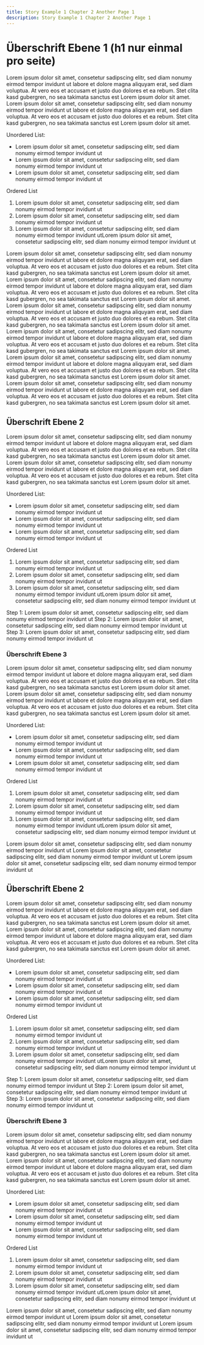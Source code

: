 ```yaml
---
title: Story Example 1 Chapter 2 Another Page 1
description: Story Example 1 Chapter 2 Another Page 1
---
```



# Überschrift Ebene 1 (h1 nur einmal pro seite)

Lorem ipsum dolor sit amet, consetetur sadipscing elitr, sed diam nonumy eirmod tempor invidunt ut labore et dolore magna aliquyam erat, sed diam voluptua. At vero eos et accusam et justo duo dolores et ea rebum. Stet clita kasd gubergren, no sea takimata sanctus est Lorem ipsum dolor sit amet. Lorem ipsum dolor sit amet, consetetur sadipscing elitr, sed diam nonumy eirmod tempor invidunt ut labore et dolore magna aliquyam erat, sed diam voluptua. At vero eos et accusam et justo duo dolores et ea rebum. Stet clita kasd gubergren, no sea takimata sanctus est Lorem ipsum dolor sit amet.

Unordered List:

- Lorem ipsum dolor sit amet, consetetur sadipscing elitr, sed diam nonumy eirmod tempor invidunt ut
- Lorem ipsum dolor sit amet, consetetur sadipscing elitr, sed diam nonumy eirmod tempor invidunt ut
- Lorem ipsum dolor sit amet, consetetur sadipscing elitr, sed diam nonumy eirmod tempor invidunt ut

Ordered List

1. Lorem ipsum dolor sit amet, consetetur sadipscing elitr, sed diam nonumy eirmod tempor invidunt ut
2. Lorem ipsum dolor sit amet, consetetur sadipscing elitr, sed diam nonumy eirmod tempor invidunt ut
3. Lorem ipsum dolor sit amet, consetetur sadipscing elitr, sed diam nonumy eirmod tempor invidunt utLorem ipsum dolor sit amet, consetetur sadipscing elitr, sed diam nonumy eirmod tempor invidunt ut

<Slide slug="virtuelle-stadtstaaten" />

<Accordions>
	<Accordion title="Accordion Item 1">
		Lorem ipsum dolor sit amet, consetetur sadipscing elitr, sed diam nonumy
		eirmod tempor invidunt ut labore et dolore magna aliquyam erat, sed diam
		voluptua. At vero eos et accusam et justo duo dolores et ea rebum. Stet
		clita kasd gubergren, no sea takimata sanctus est Lorem ipsum dolor sit
		amet. Lorem ipsum dolor sit amet, consetetur sadipscing elitr, sed diam
		nonumy eirmod tempor invidunt ut labore et dolore magna aliquyam erat, sed
		diam voluptua. At vero eos et accusam et justo duo dolores et ea rebum. Stet
		clita kasd gubergren, no sea takimata sanctus est Lorem ipsum dolor sit
		amet.
	</Accordion>
	<Accordion title="Accordion Item 2">
		Lorem ipsum dolor sit amet, consetetur sadipscing elitr, sed diam nonumy
		eirmod tempor invidunt ut labore et dolore magna aliquyam erat, sed diam
		voluptua. At vero eos et accusam et justo duo dolores et ea rebum. Stet
		clita kasd gubergren, no sea takimata sanctus est Lorem ipsum dolor sit
		amet. Lorem ipsum dolor sit amet, consetetur sadipscing elitr, sed diam
		nonumy eirmod tempor invidunt ut labore et dolore magna aliquyam erat, sed
		diam voluptua. At vero eos et accusam et justo duo dolores et ea rebum. Stet
		clita kasd gubergren, no sea takimata sanctus est Lorem ipsum dolor sit
		amet.
	</Accordion>
	<Accordion title="Accordion Item 3">
		Lorem ipsum dolor sit amet, consetetur sadipscing elitr, sed diam nonumy
		eirmod tempor invidunt ut labore et dolore magna aliquyam erat, sed diam
		voluptua. At vero eos et accusam et justo duo dolores et ea rebum. Stet
		clita kasd gubergren, no sea takimata sanctus est Lorem ipsum dolor sit
		amet. Lorem ipsum dolor sit amet, consetetur sadipscing elitr, sed diam
		nonumy eirmod tempor invidunt ut labore et dolore magna aliquyam erat, sed
		diam voluptua. At vero eos et accusam et justo duo dolores et ea rebum. Stet
		clita kasd gubergren, no sea takimata sanctus est Lorem ipsum dolor sit
		amet.
	</Accordion>
</Accordions>

## Überschrift Ebene 2

Lorem ipsum dolor sit amet, consetetur sadipscing elitr, sed diam nonumy eirmod tempor invidunt ut labore et dolore magna aliquyam erat, sed diam voluptua. At vero eos et accusam et justo duo dolores et ea rebum. Stet clita kasd gubergren, no sea takimata sanctus est Lorem ipsum dolor sit amet. Lorem ipsum dolor sit amet, consetetur sadipscing elitr, sed diam nonumy eirmod tempor invidunt ut labore et dolore magna aliquyam erat, sed diam voluptua. At vero eos et accusam et justo duo dolores et ea rebum. Stet clita kasd gubergren, no sea takimata sanctus est Lorem ipsum dolor sit amet.

Unordered List:

- Lorem ipsum dolor sit amet, consetetur sadipscing elitr, sed diam nonumy eirmod tempor invidunt ut
- Lorem ipsum dolor sit amet, consetetur sadipscing elitr, sed diam nonumy eirmod tempor invidunt ut
- Lorem ipsum dolor sit amet, consetetur sadipscing elitr, sed diam nonumy eirmod tempor invidunt ut

Ordered List

1. Lorem ipsum dolor sit amet, consetetur sadipscing elitr, sed diam nonumy eirmod tempor invidunt ut
2. Lorem ipsum dolor sit amet, consetetur sadipscing elitr, sed diam nonumy eirmod tempor invidunt ut
3. Lorem ipsum dolor sit amet, consetetur sadipscing elitr, sed diam nonumy eirmod tempor invidunt utLorem ipsum dolor sit amet, consetetur sadipscing elitr, sed diam nonumy eirmod tempor invidunt ut

<Steps>
	<Step>
		Step 1: Lorem ipsum dolor sit amet, consetetur sadipscing elitr, sed diam
		nonumy eirmod tempor invidunt ut
	</Step>
	<Step>
		Step 2: Lorem ipsum dolor sit amet, consetetur sadipscing elitr, sed diam
		nonumy eirmod tempor invidunt ut
	</Step>
	<Step>
		Step 3: Lorem ipsum dolor sit amet, consetetur sadipscing elitr, sed diam
		nonumy eirmod tempor invidunt ut
	</Step>
</Steps>

### Überschrift Ebene 3

Lorem ipsum dolor sit amet, consetetur sadipscing elitr, sed diam nonumy eirmod tempor invidunt ut labore et dolore magna aliquyam erat, sed diam voluptua. At vero eos et accusam et justo duo dolores et ea rebum. Stet clita kasd gubergren, no sea takimata sanctus est Lorem ipsum dolor sit amet. Lorem ipsum dolor sit amet, consetetur sadipscing elitr, sed diam nonumy eirmod tempor invidunt ut labore et dolore magna aliquyam erat, sed diam voluptua. At vero eos et accusam et justo duo dolores et ea rebum. Stet clita kasd gubergren, no sea takimata sanctus est Lorem ipsum dolor sit amet.

Unordered List:

- Lorem ipsum dolor sit amet, consetetur sadipscing elitr, sed diam nonumy eirmod tempor invidunt ut
- Lorem ipsum dolor sit amet, consetetur sadipscing elitr, sed diam nonumy eirmod tempor invidunt ut
- Lorem ipsum dolor sit amet, consetetur sadipscing elitr, sed diam nonumy eirmod tempor invidunt ut

Ordered List

1. Lorem ipsum dolor sit amet, consetetur sadipscing elitr, sed diam nonumy eirmod tempor invidunt ut
2. Lorem ipsum dolor sit amet, consetetur sadipscing elitr, sed diam nonumy eirmod tempor invidunt ut
3. Lorem ipsum dolor sit amet, consetetur sadipscing elitr, sed diam nonumy eirmod tempor invidunt utLorem ipsum dolor sit amet, consetetur sadipscing elitr, sed diam nonumy eirmod tempor invidunt ut

<Slide slug="virtuelle-stadtstaaten" />

<Tabs>
	<Tab value="Tab 1">
		Lorem ipsum dolor sit amet, consetetur sadipscing elitr, sed diam nonumy
		eirmod tempor invidunt ut
	</Tab>
	<Tab value="Tab 2">
		Lorem ipsum dolor sit amet, consetetur sadipscing elitr, sed diam nonumy
		eirmod tempor invidunt ut
	</Tab>
	<Tab value="Tab 3">
		Lorem ipsum dolor sit amet, consetetur sadipscing elitr, sed diam nonumy
		eirmod tempor invidunt ut
	</Tab>
</Tabs>

## Überschrift Ebene 2

Lorem ipsum dolor sit amet, consetetur sadipscing elitr, sed diam nonumy eirmod tempor invidunt ut labore et dolore magna aliquyam erat, sed diam voluptua. At vero eos et accusam et justo duo dolores et ea rebum. Stet clita kasd gubergren, no sea takimata sanctus est Lorem ipsum dolor sit amet. Lorem ipsum dolor sit amet, consetetur sadipscing elitr, sed diam nonumy eirmod tempor invidunt ut labore et dolore magna aliquyam erat, sed diam voluptua. At vero eos et accusam et justo duo dolores et ea rebum. Stet clita kasd gubergren, no sea takimata sanctus est Lorem ipsum dolor sit amet.

Unordered List:

- Lorem ipsum dolor sit amet, consetetur sadipscing elitr, sed diam nonumy eirmod tempor invidunt ut
- Lorem ipsum dolor sit amet, consetetur sadipscing elitr, sed diam nonumy eirmod tempor invidunt ut
- Lorem ipsum dolor sit amet, consetetur sadipscing elitr, sed diam nonumy eirmod tempor invidunt ut

Ordered List

1. Lorem ipsum dolor sit amet, consetetur sadipscing elitr, sed diam nonumy eirmod tempor invidunt ut
2. Lorem ipsum dolor sit amet, consetetur sadipscing elitr, sed diam nonumy eirmod tempor invidunt ut
3. Lorem ipsum dolor sit amet, consetetur sadipscing elitr, sed diam nonumy eirmod tempor invidunt utLorem ipsum dolor sit amet, consetetur sadipscing elitr, sed diam nonumy eirmod tempor invidunt ut

<Steps>
	<Step>
		Step 1: Lorem ipsum dolor sit amet, consetetur sadipscing elitr, sed diam
		nonumy eirmod tempor invidunt ut
	</Step>
	<Step>
		Step 2: Lorem ipsum dolor sit amet, consetetur sadipscing elitr, sed diam
		nonumy eirmod tempor invidunt ut
	</Step>
	<Step>
		Step 3: Lorem ipsum dolor sit amet, consetetur sadipscing elitr, sed diam
		nonumy eirmod tempor invidunt ut
	</Step>
</Steps>

### Überschrift Ebene 3

Lorem ipsum dolor sit amet, consetetur sadipscing elitr, sed diam nonumy eirmod tempor invidunt ut labore et dolore magna aliquyam erat, sed diam voluptua. At vero eos et accusam et justo duo dolores et ea rebum. Stet clita kasd gubergren, no sea takimata sanctus est Lorem ipsum dolor sit amet. Lorem ipsum dolor sit amet, consetetur sadipscing elitr, sed diam nonumy eirmod tempor invidunt ut labore et dolore magna aliquyam erat, sed diam voluptua. At vero eos et accusam et justo duo dolores et ea rebum. Stet clita kasd gubergren, no sea takimata sanctus est Lorem ipsum dolor sit amet.

Unordered List:

- Lorem ipsum dolor sit amet, consetetur sadipscing elitr, sed diam nonumy eirmod tempor invidunt ut
- Lorem ipsum dolor sit amet, consetetur sadipscing elitr, sed diam nonumy eirmod tempor invidunt ut
- Lorem ipsum dolor sit amet, consetetur sadipscing elitr, sed diam nonumy eirmod tempor invidunt ut

Ordered List

1. Lorem ipsum dolor sit amet, consetetur sadipscing elitr, sed diam nonumy eirmod tempor invidunt ut
2. Lorem ipsum dolor sit amet, consetetur sadipscing elitr, sed diam nonumy eirmod tempor invidunt ut
3. Lorem ipsum dolor sit amet, consetetur sadipscing elitr, sed diam nonumy eirmod tempor invidunt utLorem ipsum dolor sit amet, consetetur sadipscing elitr, sed diam nonumy eirmod tempor invidunt ut

<Slide slug="virtuelle-stadtstaaten" />

<Tabs>
	<Tab value="Tab 1">
		Lorem ipsum dolor sit amet, consetetur sadipscing elitr, sed diam nonumy
		eirmod tempor invidunt ut
	</Tab>
	<Tab value="Tab 2">
		Lorem ipsum dolor sit amet, consetetur sadipscing elitr, sed diam nonumy
		eirmod tempor invidunt ut
	</Tab>
	<Tab value="Tab 3">
		Lorem ipsum dolor sit amet, consetetur sadipscing elitr, sed diam nonumy
		eirmod tempor invidunt ut
	</Tab>
</Tabs>
